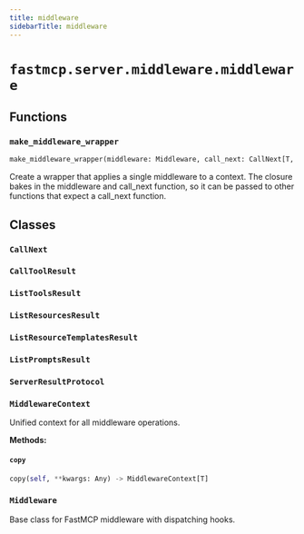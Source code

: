 ```yaml
---
title: middleware
sidebarTitle: middleware
---
```


# `fastmcp.server.middleware.middleware`

## Functions

### `make_middleware_wrapper` <sup><a href="https://github.com/jlowin/fastmcp/blob/main/src/fastmcp/server/middleware/middleware.py#L106"><Icon icon="github" class="size-4" /></a></sup>

```python
make_middleware_wrapper(middleware: Middleware, call_next: CallNext[T, R]) -> CallNext[T, R]
```


Create a wrapper that applies a single middleware to a context. The
closure bakes in the middleware and call_next function, so it can be
passed to other functions that expect a call_next function.


## Classes

### `CallNext` <sup><a href="https://github.com/jlowin/fastmcp/blob/main/src/fastmcp/server/middleware/middleware.py#L36"><Icon icon="github" class="size-4" /></a></sup>

### `CallToolResult` <sup><a href="https://github.com/jlowin/fastmcp/blob/main/src/fastmcp/server/middleware/middleware.py#L56"><Icon icon="github" class="size-4" /></a></sup>

### `ListToolsResult` <sup><a href="https://github.com/jlowin/fastmcp/blob/main/src/fastmcp/server/middleware/middleware.py#L62"><Icon icon="github" class="size-4" /></a></sup>

### `ListResourcesResult` <sup><a href="https://github.com/jlowin/fastmcp/blob/main/src/fastmcp/server/middleware/middleware.py#L67"><Icon icon="github" class="size-4" /></a></sup>

### `ListResourceTemplatesResult` <sup><a href="https://github.com/jlowin/fastmcp/blob/main/src/fastmcp/server/middleware/middleware.py#L72"><Icon icon="github" class="size-4" /></a></sup>

### `ListPromptsResult` <sup><a href="https://github.com/jlowin/fastmcp/blob/main/src/fastmcp/server/middleware/middleware.py#L77"><Icon icon="github" class="size-4" /></a></sup>

### `ServerResultProtocol` <sup><a href="https://github.com/jlowin/fastmcp/blob/main/src/fastmcp/server/middleware/middleware.py#L82"><Icon icon="github" class="size-4" /></a></sup>

### `MiddlewareContext` <sup><a href="https://github.com/jlowin/fastmcp/blob/main/src/fastmcp/server/middleware/middleware.py#L87"><Icon icon="github" class="size-4" /></a></sup>


Unified context for all middleware operations.


**Methods:**

#### `copy` <sup><a href="https://github.com/jlowin/fastmcp/blob/main/src/fastmcp/server/middleware/middleware.py#L102"><Icon icon="github" class="size-4" /></a></sup>

```python
copy(self, **kwargs: Any) -> MiddlewareContext[T]
```

### `Middleware` <sup><a href="https://github.com/jlowin/fastmcp/blob/main/src/fastmcp/server/middleware/middleware.py#L119"><Icon icon="github" class="size-4" /></a></sup>


Base class for FastMCP middleware with dispatching hooks.


